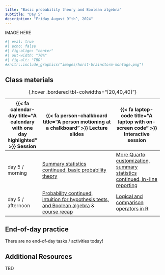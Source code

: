 ```yaml
---
title: "Basic probability theory and Boolean algebra"
subtitle: "Day 5"
description: "Friday August 9^th^, 2024"
---
```


::: {.center-text}
IMAGE HERE
:::

```r
#| eval: true 
#| echo: false
#| fig-align: "center"
#| out-width: "70%" 
#| fig-alt: "TBD"
#knitr::include_graphics("images/horst-brainstorm-montage.png")
```

## Class materials

| {{< fa calendar-day title="A calendary with one day highlighted" >}} Session  | {{< fa person-chalkboard title="A person motioning at a chalkboard" >}} Lecture slides  |  {{< fa laptop-code title="A laptop with on-screen code" >}} Interactive session |
|-------------------|-----------------------------------------------------------------------------------------------------------------------------------------------------|----------------------------------------------------------------------------------|
| day 5 / morning   | [Summary statistics continued, basic probability theory](slides/day5.1-slides.qmd){target="_blank"} | [More Quarto customization, summary statistics continued, in-line reporting](interactive-sessions/interactive-session-5a.qmd) |
| day 5 / afternoon | [Probability continued, intuition for hypothesis tests, and Boolean algebra](slides/day5.2-slides.qmd){target="_blank"} & [course recap](slides/course-recap-slides.qmd){target="_blank"} | [Logical and comparison operators in R](interactive-sessions/interactive-session-5b.qmd) |
: {.hover .bordered tbl-colwidths="[20,40,40]"} 

## End-of-day practice

There are no end-of-day tasks / activities today!

## Additional Resources

TBD
